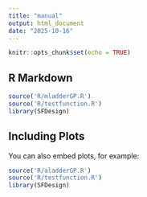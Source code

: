 ```yaml
---
title: "manual"
output: html_document
date: "2025-10-16"
---
```


```r
knitr::opts_chunk$set(echo = TRUE)
```

## R Markdown


```r
source('R/mladderGP.R')
source('R/testfunction.R')
library(SFDesign)
```

## Including Plots

You can also embed plots, for example:

```r
source('R/aladderGP.R')
source('R/testfunction.R')
library(SFDesign)
```

